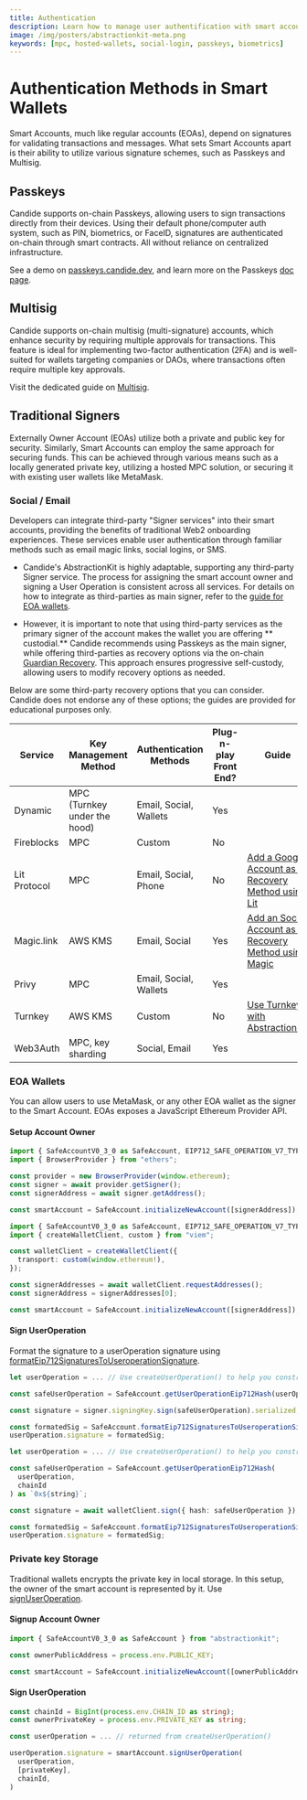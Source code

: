 ```yaml
---
title: Authentication
description: Learn how to manage user authentification with smart accounts
image: /img/posters/abstractionkit-meta.png
keywords: [mpc, hosted-wallets, social-login, passkeys, biometrics]
---
```


# Authentication Methods in Smart Wallets


Smart Accounts, much like regular accounts (EOAs), depend on signatures for validating transactions and messages. What sets Smart Accounts apart is their ability to utilize various signature schemes, such as Passkeys and Multisig.

## Passkeys

Candide supports on-chain Passkeys, allowing users to sign transactions directly from their devices. 
Using their default phone/computer auth system, such as PIN, biometrics, or FaceID, signatures 
are authenticated on-chain through smart contracts. All without reliance on centralized infrastructure. 

See a demo on [passkeys.candide.dev](https://passkeys.candide.dev), and learn more on the Passkeys [doc page](../plugins/0-passkeys.mdx).

## Multisig

Candide supports on-chain multisig (multi-signature) accounts, which enhance security by requiring multiple
approvals for transactions. This feature is ideal for implementing two-factor authentication (2FA) 
and is well-suited for wallets targeting companies or DAOs, where transactions often require multiple key 
approvals. 

Visit the dedicated guide on [Multisig](../multisig).

## Traditional Signers

Externally Owner Account (EOAs) utilize both a private and public key for security. Similarly,
Smart Accounts can employ the same approach for securing funds. This can be achieved
through various means such as a locally generated private key, utilizing a hosted MPC solution,
or securing it with existing user wallets like MetaMask.

### Social / Email

Developers can integrate third-party "Signer services" into their smart accounts, 
providing the benefits of traditional Web2 onboarding experiences. These services enable user 
authentication through familiar methods such as email magic links, social logins, or SMS.

- Candide's AbstractionKit is highly adaptable, supporting any third-party Signer service. 
The process for assigning the smart account owner and signing a User Operation is consistent 
across all services. For details on how to integrate as third-parties as main signer, 
refer to the [guide for EOA wallets](./#eoa-wallets).

- However, it is important to note that using third-party services as the primary signer of 
the account makes the wallet you are offering ** custodial.** Candide recommends using Passkeys as 
the main signer, while offering third-parties as recovery options via the 
on-chain [Guardian Recovery](../plugins/1-recovery-with-guardians.mdx). This approach ensures 
progressive self-custody, allowing users to modify recovery options as needed.

Below are some third-party recovery options that you can consider. Candide does not endorse any of these options; the guides are provided for educational purposes only.

| Service      | Key Management Method                   | Authentication Methods        | Plug-n-play Front End? | Guide                     |
| ------------ | --------------------------------------- | ----------------------------- | ---------------------- | ------------------------- |
| Dynamic      | MPC (Turnkey under the hood)            | Email, Social, Wallets        | Yes                    |
| Fireblocks   | MPC                                     | Custom                        | No                     |                           |
| Lit Protocol | MPC                                     | Email, Social, Phone          | No                     | [Add a Google Account as a Recovery Method using Lit](/wallet/guides/recovery-with-google-using-lit)|
| Magic.link   | AWS KMS                                 | Email, Social                 | Yes                    | [Add an Social Account as a Recovery Method using Magic](./magic.mdx)|
| Privy        | MPC                                     | Email, Social, Wallets        | Yes                    | |
| Turnkey      | AWS KMS                                 | Custom                        | No                     | [Use Turnkey with AbstractionKit](./turnkey.mdx)|
| Web3Auth     | MPC, key sharding                       | Social, Email                 | Yes                    |  |

### EOA Wallets

You can allow users to use MetaMask, or any other EOA wallet as the signer to the Smart Account.
EOAs exposes a JavaScript Ethereum Provider API. 

#### Setup Account Owner

<Tabs queryString="library">
<TabItem value="ethers" label="ethers example">

```ts
import { SafeAccountV0_3_0 as SafeAccount, EIP712_SAFE_OPERATION_V7_TYPE } from "abstractionkit";
import { BrowserProvider } from "ethers";

const provider = new BrowserProvider(window.ethereum);
const signer = await provider.getSigner();
const signerAddress = await signer.getAddress();

const smartAccount = SafeAccount.initializeNewAccount([signerAddress]);
```

</TabItem>
<TabItem value="viem" label="viem example">

```ts
import { SafeAccountV0_3_0 as SafeAccount, EIP712_SAFE_OPERATION_V7_TYPE } from "abstractionkit";
import { createWalletClient, custom } from "viem";

const walletClient = createWalletClient({
  transport: custom(window.ethereum!),
});

const signerAddresses = await walletClient.requestAddresses();
const signerAddress = signerAddresses[0];

const smartAccount = SafeAccount.initializeNewAccount([signerAddress]);
```

</TabItem>
</Tabs>

#### Sign UserOperation

Format the signature to a userOperation signature using [formatEip712SignaturesToUseroperationSignature](../../abstractionkit/safe-account/#formateip712signaturestouseroperationsignature).

<Tabs queryString="library">
<TabItem value="ethers" label="ethers">

```ts
let userOperation = ... // Use createUserOperation() to help you construct the userOp below

const safeUserOperation = SafeAccount.getUserOperationEip712Hash(userOperation, chainId);

const signature = signer.signingKey.sign(safeUserOperation).serialized;

const formatedSig = SafeAccount.formatEip712SignaturesToUseroperationSignature([signer.address], [signature]);
userOperation.signature = formatedSig;
```

</TabItem>
<TabItem value="viem" label="viem">

```ts
let userOperation = ... // Use createUserOperation() to help you construct the userOp below

const safeUserOperation = SafeAccount.getUserOperationEip712Hash(
  userOperation,
  chainId
) as `0x${string}`;

const signature = await walletClient.sign({ hash: safeUserOperation });

const formatedSig = SafeAccount.formatEip712SignaturesToUseroperationSignature([signer.address], [signature]);
userOperation.signature = formatedSig;
```

</TabItem>
</Tabs>

### Private key Storage

Traditional wallets encrypts the private key in local storage. In this setup, the owner of the smart account is represented by it. Use [signUserOperation](../../../wallet/abstractionkit/safe-account/#signuseroperation).

#### Signup Account Owner

```ts
import { SafeAccountV0_3_0 as SafeAccount } from "abstractionkit";

const ownerPublicAddress = process.env.PUBLIC_KEY;

const smartAccount = SafeAccount.initializeNewAccount([ownerPublicAddress]);
```

#### Sign UserOperation

```ts
const chainId = BigInt(process.env.CHAIN_ID as string);
const ownerPrivateKey = process.env.PRIVATE_KEY as string;

const userOperation = ... // returned from createUserOperation()

userOperation.signature = smartAccount.signUserOperation(
  userOperation,
  [privateKey],
  chainId,
)
```

